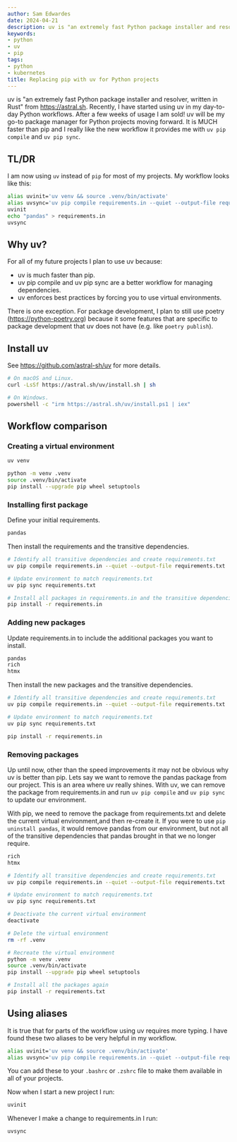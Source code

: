 ```yaml
---
author: Sam Edwardes
date: 2024-04-21
description: uv is "an extremely fast Python package installer and resolver, written in Rust" from https://astral.sh. Recently, I have started using uv in my day-to-day Python workflows. After a few weeks of usage I am sold! uv will be my go-to package manager for Python projects moving forward. It is MUCH faster than pip and I really like the new workflow it provides me with `uv pip compile` and `uv pip sync`.
keywords:
- python
- uv
- pip
tags:
- python
- kubernetes
title: Replacing pip with uv for Python projects
---
```


uv is "an extremely fast Python package installer and resolver, written in Rust" from https://astral.sh. Recently, I have started using uv in my day-to-day Python workflows. After a few weeks of usage I am sold! uv will be my go-to package manager for Python projects moving forward. It is MUCH faster than pip and I really like the new workflow it provides me with `uv pip compile` and `uv pip sync`.

## TL/DR

I am now using `uv` instead of `pip` for most of my projects. My workflow looks like this:

```bash
alias uvinit='uv venv && source .venv/bin/activate'
alias uvsync='uv pip compile requirements.in --quiet --output-file requirements.txt && uv pip sync requirements.txt'
uvinit
echo "pandas" > requirements.in
uvsync
```

## Why uv?

For all of my future projects I plan to use uv because:

- uv is much faster than pip.
- uv pip compile and uv pip sync are a better workflow for managing dependencies.
- uv enforces best practices by forcing you to use virtual environments.

There is one exception. For package development, I plan to still use poetry (https://python-poetry.org) because it some features that are specific to package development that uv does not have (e.g. like `poetry publish`).

## Install uv

See https://github.com/astral-sh/uv for more details.

```bash
# On macOS and Linux.
curl -LsSf https://astral.sh/uv/install.sh | sh

# On Windows.
powershell -c "irm https://astral.sh/uv/install.ps1 | iex"
```

## Workflow comparison

### Creating a virtual environment


<Tabs>
<TabItem  label="uv">

```bash
uv venv
```

</TabItem>
<TabItem  label="pip">

```bash
python -m venv .venv
source .venv/bin/activate
pip install --upgrade pip wheel setuptools
```

</TabItem>
</Tabs>


### Installing first package

Define your initial requirements.

```bash showLineNumbers title="requirements.in"
pandas
```

Then install the requirements and the transitive dependencies.

<Tabs>
<TabItem  label="uv">

```bash
# Identify all transitive dependencies and create requirements.txt
uv pip compile requirements.in --quiet --output-file requirements.txt

# Update environment to match requirements.txt
uv pip sync requirements.txt
```

</TabItem>
<TabItem  label="pip">

```bash
# Install all packages in requirements.in and the transitive dependencies
pip install -r requirements.in
```

</TabItem>
</Tabs>


### Adding new packages

Update requirements.in to include the additional packages you want to install.

```bash showLineNumbers title="requirements.in"
pandas
rich
htmx
```

Then install the new packages and the transitive dependencies.

<Tabs>
<TabItem  label="uv">

```bash
# Identify all transitive dependencies and create requirements.txt
uv pip compile requirements.in --quiet --output-file requirements.txt

# Update environment to match requirements.txt
uv pip sync requirements.txt
```

</TabItem>
<TabItem  label="pip">

```bash
pip install -r requirements.in
```

</TabItem>
</Tabs>


### Removing packages

Up until now, other than the speed improvements it may not be obvious why uv is better than pip. Lets say we want to remove the pandas package from our project. This is an area where uv really shines. With uv, we can remove the package from requirements.in and run `uv pip compile` and `uv pip sync` to update our environment.

With pip, we need to remove the package from requirements.txt and delete the current virtual environment,and then re-create it. If you were to use `pip uninstall pandas`, it would remove pandas from our environment, but not all of the transitive dependencies that pandas brought in that we no longer require.

```bash showLineNumbers title="requirements.in"
rich
htmx
```

<Tabs>
<TabItem  label="uv">

```bash
# Identify all transitive dependencies and create requirements.txt
uv pip compile requirements.in --quiet --output-file requirements.txt

# Update environment to match requirements.txt
uv pip sync requirements.txt
```

</TabItem>
<TabItem  label="pip">

```bash
# Deactivate the current virtual environment
deactivate

# Delete the virtual environment
rm -rf .venv

# Recreate the virtual environment
python -m venv .venv
source .venv/bin/activate
pip install --upgrade pip wheel setuptools

# Install all the packages again
pip install -r requirements.txt
```

</TabItem>
</Tabs>

## Using aliases

It is true that for parts of the workflow using uv requires more typing. I have found these two aliases to be very helpful in my workflow.

```bash
alias uvinit='uv venv && source .venv/bin/activate'
alias uvsync='uv pip compile requirements.in --quiet --output-file requirements.txt && uv pip sync requirements.txt'
```

You can add these to your `.bashrc` or `.zshrc` file to make them available in all of your projects.

Now when I start a new project I run:

```bash
uvinit
```

Whenever I make a change to requirements.in I run:

```bash
uvsync
```